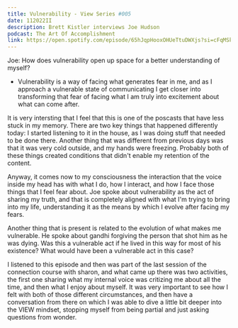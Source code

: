 ```yaml
---
title: Vulnerability - View Series #005
date: 112022II
description: Brett Kistler interviews Joe Hudson
podcast: The Art Of Accomplishment
link: https://open.spotify.com/episode/65hJqpHooxOHUeTtuDWXjs?si=cFqMSkHIQKmPf0s6Q9zCvw
---
```


Joe: How does vulnerability open up space for a better understanding of myself?

- Vulnerability is a way of facing what generates fear in me, and as I approach a vulnerable state of communicating I get closer into transforming that fear of facing what I am truly into excitement about what can come after.

It is very intersting that I feel that this is one of the poscasts that have less stuck in my memory. There are two key things that happened differently today: I started listening to it in the house, as I was doing stuff that needed to be done there. Another thing that was different from previous days was that it was very cold outside, and my hands were freezing. Probably both of these things created conditions that didn't enable my retention of the content.

Anyway, it comes now to my consciousness the interaction that the voice inside my head has with what I do, how I interact, and how I face those things that I feel fear about. Joe spoke about vulnerability as the act of sharing my truth, and that is completely aligned with what I'm trying to bring into my life, understanding it as the means by which I evolve after facing my fears.

Another thing that is present is related to the evolution of what makes me vulnerable. He spoke about gandhi forgiving the person that shot him as he was dying. Was this a vulnerable act if he lived in this way for most of his existence? What would have been a vulnerable act in this case?

I listened to this episode and then was part of the last session of the connection course with sharon, and what came up there was two activities, the first one sharing what my internal voice was critizing me about all the time, and then what I enjoy about myself. It was very important to see how I felt with both of those different circumstances, and then have a conversation from there on which I was able to dive a little bit deeper into the VIEW mindset, stopping myself from being partial and just asking questions from wonder.

